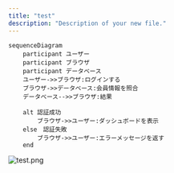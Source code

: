 ```yaml
---
title: "test"
description: "Description of your new file."
---
```


```mermaid
sequenceDiagram
    participant ユーザー
    participant ブラウザ
    participant データベース
    ユーザー->>ブラウザ:ログインする
    ブラウザ->>データベース:会員情報を照合
    データベース-->>ブラウザ:結果

    alt 認証成功
        ブラウザ->>ユーザー:ダッシュボードを表示
    else　認証失敗
        ブラウザ->>ユーザー:エラーメッセージを返す
    end
```

![test.png](/images/test.png)